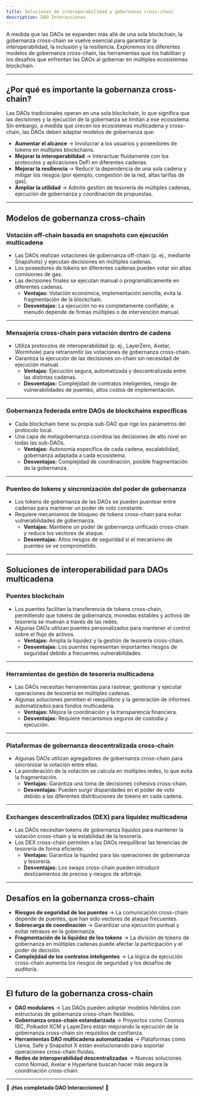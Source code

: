 ```yaml
---
title: Soluciones de interoperabilidad y gobernanza cross-chain
description: DAO Interacciones
---
```


A medida que las DAOs se expanden más allá de una sola blockchain, la gobernanza cross-chain se vuelve esencial para garantizar la interoperabilidad, la inclusión y la resiliencia. Exploremos los diferentes modelos de gobernanza cross-chain, las herramientas que los habilitan y los desafíos que enfrentan las DAOs al gobernar en múltiples ecosistemas blockchain.

---

## **¿Por qué es importante la gobernanza cross-chain?**

Las DAOs tradicionales operan en una sola blockchain, lo que significa que las decisiones y la ejecución de la gobernanza se limitan a ese ecosistema. Sin embargo, a medida que crecen los ecosistemas multicadena y cross-chain, las DAOs deben adaptar modelos de gobernanza que:

- **Aumentar el alcance** → Involucrar a los usuarios y poseedores de tokens en múltiples blockchains.
- **Mejorar la interoperabilidad** → Interactuar fluidamente con los protocolos y aplicaciones DeFi en diferentes cadenas.
- **Mejorar la resiliencia** → Reducir la dependencia de una sola cadena y mitigar los riesgos (por ejemplo, congestión de la red, altas tarifas de gas).
- **Ampliar la utilidad** → Admite gestión de tesorería de múltiples cadenas, ejecución de gobernanza y coordinación de propuestas.

---

## **Modelos de gobernanza cross-chain**

### **Votación off-chain basada en snapshots con ejecución multicadena**
- Las DAOs realizan votaciones de gobernanza off-chain (p. ej., mediante Snapshots) y ejecutan decisiones en múltiples cadenas.
- Los poseedores de tokens en diferentes cadenas pueden votar sin altas comisiones de gas.
- Las decisiones finales se ejecutan manual o programáticamente en diferentes cadenas.
  - **Ventajas:** Votación económica, implementación sencilla, evita la fragmentación de la blockchain.
  - **Desventajas:** La ejecución no es completamente confiable; a menudo depende de firmas múltiples o de intervención manual.

---

### **Mensajería cross-chain para votación dentro de cadena**
- Utiliza protocolos de interoperabilidad (p. ej., LayerZero, Axelar, Wormhole) para retransmitir las votaciones de gobernanza cross-chain.
- Garantiza la ejecución de las decisiones on-chain sin necesidad de ejecución manual. 
  - **Ventajas:** Ejecución segura, automatizada y descentralizada entre las distintas cadenas.
  - **Desventajas:** Complejidad de contratos inteligentes, riesgo de vulnerabilidades de puenteo, altos costos de implementación.

---

### **Gobernanza federada entre DAOs de blockchains específicas**
- Cada blockchain tiene su propia sub-DAO que rige los parámetros del protocolo local.
- Una capa de metagobernanza coordina las decisiones de alto nivel en todas las sub-DAOs.
  - **Ventajas:** Autonomía específica de cada cadena, escalabilidad, gobernanza adaptada a cada ecosistema.
  - **Desventajas:** Complejidad de coordinación, posible fragmentación de la gobernanza.

---

### **Puenteo de tokens y sincronización del poder de gobernanza**
- Los tokens de gobernanza de las DAOs se pueden puentear entre cadenas para mantener un poder de voto constante.
- Requiere mecanismos de bloqueo de tokens cross-chain para evitar vulnerabilidades de gobernanza.
  - **Ventajas:** Mantiene un poder de gobernanza unificado cross-chain y reduce los vectores de ataque. 
  - **Desventajas:** Altos riesgos de seguridad si el mecanismo de puenteo se ve comprometido.

---

## **Soluciones de interoperabilidad para DAOs multicadena**

### **Puentes blockchain**
- Los puentes facilitan la transferencia de tokens cross-chain, permitiendo que tokens de gobernanza, monedas estables y activos de tesorería se muevan a través de las redes.
- Algunas DAOs utilizan puentes personalizados para mantener el control sobre el flujo de activos.
  - **Ventajas:** Amplía la liquidez y la gestión de tesorería cross-chain.
  - **Desventajas:** Los puentes representan importantes riesgos de seguridad debido a frecuentes vulnerabilidades.

---

### **Herramientas de gestión de tesorería multicadena**
- Las DAOs necesitan herramientas para rastrear, gestionar y ejecutar operaciones de tesorería en múltiples cadenas.
- Algunas soluciones permiten el reequilibrio y la generación de informes automatizados para fondos multicadena.
  - **Ventajas:** Mejora la coordinación y la transparencia financiera.
  - **Desventajas:** Requiere mecanismos seguros de custodia y ejecución.

---

### **Plataformas de gobernanza descentralizada cross-chain**
- Algunas DAOs utilizan agregadores de gobernanza cross-chain para sincronizar la votación entre ellas.
- La ponderación de la votación se calcula en múltiples redes, lo que evita la fragmentación.
  - **Ventajas:** Garantiza una toma de decisiones cohesiva cross-chain.
  - **Desventajas:** Pueden surgir disparidades en el poder de voto debido a las diferentes distribuciones de tokens en cada cadena.

---

### **Exchanges descentralizados (DEX) para liquidez multicadena**
- Las DAOs necesitan tokens de gobernanza líquidos para mantener la votación cross-chain y la estabilidad de la tesorería.
- Los DEX cross-chain permiten a las DAOs reequilibrar las tenencias de tesorería de forma eficiente.
  - **Ventajas:** Garantiza la liquidez para las operaciones de gobernanza y tesorería.
  - **Desventajas:** Los swaps cross-chain pueden introducir deslizamientos de precios y riesgos de arbitraje.

---

## **Desafíos en la gobernanza cross-chain**

- **Riesgos de seguridad de los puentes** → La comunicación cross-chain depende de puentes, que han sido vectores de ataque frecuentes.
- **Sobrecarga de coordinación** → Garantizar una ejecución puntual y evitar retrasos en la gobernanza.
- **Fragmentación de la liquidez de los tokens** → La división de tokens de gobernanza en múltiples cadenas puede afectar la participación y el poder de decisión.
- **Complejidad de los contratos inteligentes** → La lógica de ejecución cross-chain aumenta los riesgos de seguridad y los desafíos de auditoría.

---

## **El futuro de la gobernanza cross-chain**

- **DAO modulares** → Las DAOs pueden adoptar modelos híbridos con estructuras de gobernanza cross-chain flexibles.
- **Gobernanza cross-chain estandarizada** → Proyectos como Cosmos IBC, Polkadot XCM y LayerZero están mejorando la ejecución de la gobernanza cross-chain sin requisitos de confianza. 
- **Herramientas DAO multicadena automatizadas** → Plataformas como Llama, Safe y Snapshot X están evolucionando para soportar operaciones cross-chain fluidas.
- **Redes de interoperabilidad descentralizadas** → Nuevas soluciones como Nomad, Axelar e Hyperlane buscan hacer más segura la coordinación cross-chain.

---

🔖 **¡Has completado DAO Interacciones!** 🔖